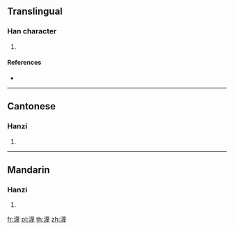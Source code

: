 {{character info/new}}
==Translingual==

===Han character===
{{Han char|rn=85|rad=水|as=15|sn=18|four=34153|canj=ETWI|ids=⿰氵蔑}}

# {{defn|Han|sort=水15}}

====References====
* {{Han ref|kx=0659.100|dkj=18606|dj=1069.060|hdz=31777.010|uh=700E|ud=28686|bh=EFF1|bd=61425}}

----

==Cantonese==

===Hanzi===
{{yue-hanzi|jyut=|y=mut6}}

# {{defn|lang=yue|sort=水15}}

----

==Mandarin==

===Hanzi===
{{cmn-hanzi|pin=[[mò]] ([[mo4]])|wg=mo<sup>4</sup>}}

# {{defn|lang=cmn|sort=水15}}

[[fr:瀎]]
[[pl:瀎]]
[[th:瀎]]
[[zh:瀎]]